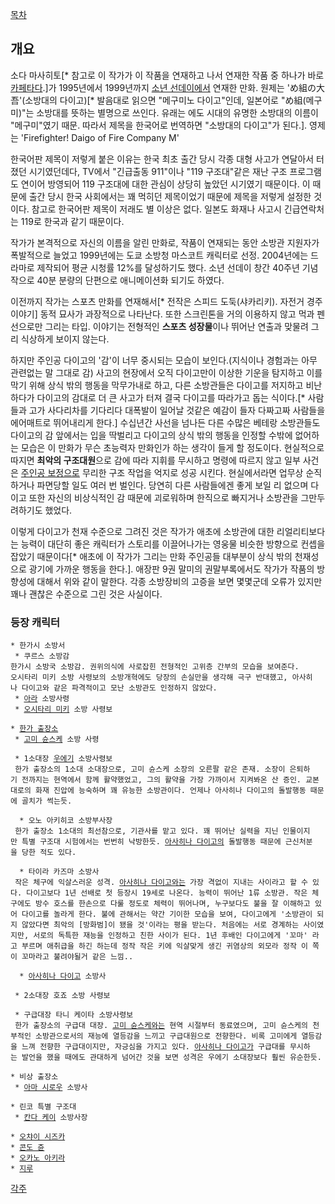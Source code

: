 [[목차]]

== 개요 ==

소다 마사히토[* 참고로 이 작가가 이 작품을 연재하고 나서 연재한 작품 중 하나가 바로 [[카페타]]다.]가 1995년에서 1999년까지 [[소년 선데이]]에서 연재한 만화.
원제는 'め組の大吾'(소방대의 다이고)[* 발음대로 읽으면 "메구미노 다이고"인데, 일본어로 "め組(메구미)"는 소방대를 뜻하는 별명으로 쓰인다. 유래는 에도 시대의 유명한 소방대의 이름이 "메구미"였기 때문. 따라서 제목을 한국어로 번역하면 "소방대의 다이고"가 된다.]. 영제는 'Firefighter! Daigo of Fire Company M'

한국어판 제목이 저렇게 붙은 이유는 한국 최초 출간 당시 각종 대형 사고가 연달아서 터졌던 시기였던데다, TV에서 "긴급출동 911"이나 "119 구조대"같은 재난 구조 프로그램도 연이어 방영되어 119 구조대에 대한 관심이 상당히 높았던 시기였기 때문이다. 이 때문에 출간 당시 한국 사회에서는 꽤 먹히던 제목이었기 때문에 제목을 저렇게 설정한 것이다. 참고로 한국어판 제목이 저래도 별 이상은 없다. 일본도 화재나 사고시 긴급연락처는 119로 한국과 같기 때문이다. 

작가가 본격적으로 자신의 이름을 알린 만화로, 작품이 연재되는 동안 소방관 지원자가 폭발적으로 늘었고 1999년에는 도쿄 소방청 마스코트 캐릭터로 선정. 2004년에는 드라마로 제작되어 평균 시청률 12%를 달성하기도 했다. 소년 선데이 창간 40주년 기념작으로 40분 분량의 단편으로 애니메이션화 되기도 하였다.

이전까지 작가는 스포츠 만화를 연재해서[* 전작은 스피드 도둑(샤카리키). 자전거 경주 이야기] 동적 묘사가 과장적으로 나타난다. 또한 스크린톤을 거의 이용하지 않고 먹과 펜선으로만 그리는 타입. 이야기는 전형적인 '''스포츠 성장물'''이나 뛰어난 연출과 맞물려 그리 식상하게 보이지 않는다.

하지만 주인공 다이고의 '감'이 너무 중시되는 모습이 보인다.(지식이나 경험과는 아무 관련없는 말 그대로 감) 사고의 현장에서 오직 다이고만이 이상한 기운을 탐지하고 이를 막기 위해 상식 밖의 행동을 막무가내로 하고, 다른 소방관들은 다이고를 저지하고 비난하다가 다이고의 감대로 더 큰 사고가 터져 결국 다이고를 따라가고 돕는 식이다.[* 사람들과 고가 사다리차를 기다리다 대폭발이 일어날 것같은 예감이 들자 다짜고짜 사람들을 에어매트로 뛰어내리게 한다.] 수십년간 사선을 넘나든 다른 수많은 베테랑 소방관들도 다이고의 감 앞에서는 입을 딱벌리고 다이고의 상식 밖의 행동을 인정할 수밖에 없어하는 모습은 이 만화가 무슨 초능력자 만화인가 하는 생각이 들게 할 정도이다. 현실적으로 따지면 '''최악의 구조대원'''으로 감에 따라 지휘를 무시하고 명령에 따르지 않고 일부 사건은 [[주인공 보정]]으로 무리한 구조 작업을 억지로 성공 시킨다. 현실에서라면 업무상 순직하거나 파면당할 일도 여러 번 벌인다. 당연히 다른 사람들에겐 좋게 보일 리 없으며 다이고 또한 자신의 비상식적인 감 때문에 괴로워하며 한직으로 빠지거나 소방관을 그만두려하기도 했었다.  

이렇게 다이고가 천재 수준으로 그려진 것은 작가가 애초에 소방관에 대한 리얼리티보다는 능력이 대단히 좋은 캐릭터가 스토리를 이끌어나가는 영웅물 비슷한 방향으로 컨셉을 잡았기 때문이다[* 애초에 이 작가가 그리는 만화 주인공들 대부분이 상식 밖의 천재성으로 광기에 가까운 행동을 한다.]. 애장판 9권 말미의 권말부록에서도 작가가 작품의 방향성에 대해서 위와 같이 말한다. 각종 소방장비의 고증을 보면 몇몇군데 오류가 있지만 꽤나 괜찮은 수준으로 그린 것은 사실이다.

=== 등장 캐릭터 ===
 * 한가시 소방서
  * 쿠르스 소방감
 한가시 소방국 소방감. 권위의식에 사로잡힌 전형적인 고위층 간부의 모습을 보여준다.
 오시타리 미키 소방 사령보의 소방개혁에도 당장의 손실만을 생각해 극구 반대했고, 아사히나 다이고와 같은 파격적이고 모난 소방관도 인정하지 않았다.
  * [[아라]] 소방사령
  * [[오시타리 미키]] 소방 사령보

 * [[한가 출장소]]
  * [[고미 슌스케]] 소방 사령

  * 1소대장 [[우에기]] 소방사령보
  한가 출장소의 1소대 소대장으로, 고미 슌스케 소장의 오른팔 같은 존재. 소장이 은퇴하기 전까지는 현역에서 함께 활약했었고, 그의 활약을 가장 가까이서 지켜봐온 산 증인. 교본대로의 화재 진압에 능숙하며 꽤 유능한 소방관이다. 언제나 아사히나 다이고의 돌발행동 때문에 골치가 썩는듯. 

   * 오노 아키히코 소방부사장
  한가 출장소 1소대의 최선참으로, 기관사를 맡고 있다. 꽤 뛰어난 실력을 지닌 인물이지만 특별 구조대 시험에서는 번번히 낙방한듯. [[아사히나 다이고]]의 돌발행동 때문에 근신처분을 당한 적도 있다.

   * 타이라 카즈마 소방사
  작은 체구에 익살스러운 성격. [[아사히나 다이고]]와는 가장 격없이 지내는 사이라고 할 수 있다. 다이고보다 1년 선배로 첫 등장시 19세로 나온다. 능력이 뛰어난 1류 소방관. 작은 체구에도 방수 호스를 한손으로 다룰 정도로 체력이 뛰어나며, 누구보다도 불을 잘 이해하고 있어 다이고를 놀라게 한다. 불에 관해서는 약간 기이한 모습을 보여, 다이고에게 '소방관이 되지 않았다면 최악의 [방화범]이 됐을 것'이라는 평을 받는다. 처음에는 서로 경계하는 사이였지만, 서로의 독특한 재능을 인정하고 친한 사이가 된다. 1년 후배인 다이고에게 '꼬마' 라고 부르며 애취급을 하긴 하는데 정작 작은 키에 익살맞게 생긴 귀염상의 외모라 정작 이 쪽이 꼬마라고 불려야될거 같은 느낌..

   * [[아사히나 다이고]] 소방사

  * 2소대장 호죠 소방 사령보

  * 구급대장 타니 케이타 소방사령보
  한가 출장소의 구급대 대장. [[고미 슌스케]]와는 현역 시절부터 동료였으며, 고미 슌스케의 천부적인 소방관으로서의 재능에 열등감을 느끼고 구급대원으로 전향한다. 비록 고미에게 열등감을 느껴 전향한 구급대이지만, 자긍심을 가지고 있다. [[아사히나 다이고]]가 구급대를 무시하는 발언을 했을 때에도 관대하게 넘어간 것을 보면 성격은 우에기 소대장보다 훨씬 유순한듯.


 * 비상 출장소
  * [[아마 시로우]] 소방사

 * 린코 특별 구조대
  * [[칸다 케이]] 소방사장

 * [[오챠이 시즈카]]
 * [[콘도 쥰]]
 * [[오카노 아키라]]
 * [[지루]]

[[각주]]

